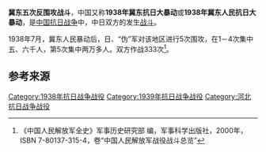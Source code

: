 {{Infobox Military Conflict
|campaign=
|image=
|caption=
|conflict=冀东五次反围攻战斗
|date=1938年10月－1939年6月
|place=[[河北省|河北省]]东部地区
|result=
|combatant1=国民革命军第八路军第4纵队（1939年1月改为冀热察挺进军）
|combatant2=驻冀东地区的日、“伪”军
|commander1=
|commander2=
|strength1=
|strength2=
|casualties1=
|casualties2=1500余<ref name="中国人民解放军全史" />
|}}

'''冀东五次反围攻战斗'''，中国又称'''1938年冀东抗日大暴动'''或'''1938年冀东人民抗日大暴动'''，是[[中国抗日战争|中国抗日战争]]中，中日双方的发生[[战斗|战斗]]。

1938年7月，冀东人民暴动后，日、“伪”军对该地区进行5次围攻，在1－4次集中五、六千人，第5次集中两万多人。双方作战333次<ref name="中国人民解放军全史">《中国人民解放军全史》军事历史研究部 编，军事科学出版社，2000年，ISBN 7-80137-315-4，卷“中国人民解放军战役战斗总览”</ref>。

== 参考来源 ==
{{reflist}}

{{中国抗日战争中共战役战斗}}
[[Category:1938年抗日战争战役|Category:1938年抗日战争战役]]
[[Category:1939年抗日战争战役|Category:1939年抗日战争战役]]
[[Category:河北抗日战争战役|Category:河北抗日战争战役]]